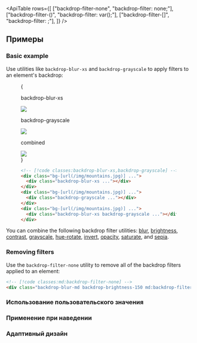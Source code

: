 

<ApiTable
  rows={[
    ["backdrop-filter-none", "backdrop-filter: none;"],
    ["backdrop-filter-(<custom-property>)", "backdrop-filter: var(<custom-property>);"],
    ["backdrop-filter-[<value>]", "backdrop-filter: <value>;"],
  ]}
/>

## Примеры

### Basic example

Use utilities like `backdrop-blur-xs` and `backdrop-grayscale` to apply filters to an element's backdrop:

<Figure>

<Example padding={false}>
  {
    <div className="flex scroll-p-8 justify-start overflow-scroll sm:block sm:overflow-visible">
      <div className="flex shrink-0 items-center justify-around gap-6 p-8 font-mono font-bold sm:gap-4">
        <div className="flex shrink-0 flex-col items-center">
          <p className="mb-3 text-center font-mono text-sm font-medium text-gray-500 dark:text-gray-400">
            backdrop-blur-xs
          </p>
          <div className="relative">
            <div className="absolute inset-6 size-20 bg-white/30 backdrop-blur-xs"></div>
            <img
              className="size-32 rounded-lg object-cover"
              src="https://images.unsplash.com/photo-1554629947-334ff61d85dc?ixid=MnwxMjA3fDB8MHxwaG90by1wYWdlfHx8fGVufDB8fHx8&ixlib=rb-1.2.1&auto=format&fit=crop&w=1000&h=1000&q=90"
            />
            <div className="absolute inset-0 rounded-lg ring-1 ring-black/10 ring-inset"></div>
          </div>
        </div>
        <div className="flex shrink-0 flex-col items-center">
          <p className="mb-3 text-center font-mono text-sm font-medium text-gray-500 dark:text-gray-400">
            backdrop-grayscale
          </p>
          <div className="relative">
            <div className="absolute inset-6 size-20 bg-white/30 backdrop-grayscale"></div>
            <img
              className="size-32 rounded-lg object-cover"
              src="https://images.unsplash.com/photo-1554629947-334ff61d85dc?ixid=MnwxMjA3fDB8MHxwaG90by1wYWdlfHx8fGVufDB8fHx8&ixlib=rb-1.2.1&auto=format&fit=crop&w=1000&h=1000&q=90"
            />
            <div className="absolute inset-0 rounded-lg ring-1 ring-black/10 ring-inset"></div>
          </div>
        </div>
        <div className="flex shrink-0 flex-col items-center">
          <p className="mb-3 text-center font-mono text-sm font-medium text-gray-500 italic dark:text-gray-400">
            combined
          </p>
          <div className="relative">
            <div className="absolute inset-6 size-20 bg-white/30 backdrop-blur-xs backdrop-grayscale"></div>
            <img
              className="size-32 rounded-lg object-cover"
              src="https://images.unsplash.com/photo-1554629947-334ff61d85dc?ixid=MnwxMjA3fDB8MHxwaG90by1wYWdlfHx8fGVufDB8fHx8&ixlib=rb-1.2.1&auto=format&fit=crop&w=1000&h=1000&q=90"
            />
            <div className="absolute inset-0 rounded-lg ring-1 ring-black/10 ring-inset"></div>
          </div>
        </div>
      </div>
    </div>
  }
</Example>

```html
<!-- [!code classes:backdrop-blur-xs,backdrop-grayscale] -->
<div class="bg-[url(/img/mountains.jpg)] ...">
  <div class="backdrop-blur-xs ..."></div>
</div>
<div class="bg-[url(/img/mountains.jpg)] ...">
  <div class="backdrop-grayscale ..."></div>
</div>
<div class="bg-[url(/img/mountains.jpg)] ...">
  <div class="backdrop-blur-xs backdrop-grayscale ..."></div>
</div>
```

</Figure>

You can combine the following backdrop filter utilities: [blur](/docs/backdrop-filter-blur), [brightness](/docs/backdrop-filter-brightness), [contrast](/docs/backdrop-filter-contrast), [grayscale](/docs/backdrop-filter-grayscale), [hue-rotate](/docs/backdrop-filter-hue-rotate), [invert](/docs/backdrop-filter-invert), [opacity](/docs/backdrop-filter-opacity), [saturate](/docs/backdrop-filter-saturate), and [sepia](/docs/backdrop-filter-sepia).

### Removing filters

Use the `backdrop-filter-none` utility to remove all of the backdrop filters applied to an element:

```html
<!-- [!code classes:md:backdrop-filter-none] -->
<div class="backdrop-blur-md backdrop-brightness-150 md:backdrop-filter-none"></div>
```

### Использование пользовательского значения

<UsingACustomValue utility="backdrop-filter" value="url('filters.svg#filter-id')" name="backdrop filter" />

### Применение при наведении

<TargetingSpecificStates
  property="backdrop-filter"
  defaultClass="backdrop-blur-sm"
  featuredClass="backdrop-filter-none"
/>

### Адаптивный дизайн

<ResponsiveDesign property="backdrop-filter" defaultClass="backdrop-blur-sm" featuredClass="backdrop-filter-none" />
